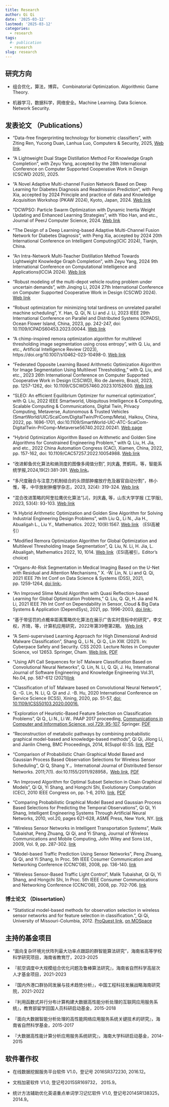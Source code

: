 ```yaml
---
title: Research
author: Qi Qi
date: '2025-03-12'
lastmod: '2025-03-12'
categories:
  - research
tags:
  #- publication
  - research
slug: research
---
```


## 研究方向

* 组合优化，算法，博弈。 Combinatorial Optimization. Algorithmic Game Theory.

* 机器学习，数据科学，网络安全。Machine Learning. Data Science. Network Security.


<!-- - 鲁棒优化，运筹优化。 Robust optimization; Operations research. -->

## 发表论文 （Publications）

* "Data-free fingerprinting technology for biometric classifiers", with Ziting Ren, Yucong Duan, Lanhua Luo, Computers & Security, 2025, [Web link](https://doi.org/10.1016/j.cose.2025.104386).


* "A Lightweight Dual Stage Distillation Method For Knowledge Graph Completion", with Zeyu Yang, accepted by the 28th International Conference on Computer Supported Cooperative Work in Design (CSCWD 2025), 2025.

* "A Novel Adaptive Multi-channel Fusion Network Based on Deep Learning for Diabetes Diagnosis and Readmission Prediction", with Peng Xia, accepted by 2024 Principle and practice of data and Knowledge Acquisition Workshop (PKAW 2024), Kyoto, Japan, 2024. [Web link](https://link.springer.com/chapter/10.1007/978-981-96-0026-7_20)

* "DCWPSO: Particle Swarm Optimization with Dynamic Inertia Weight Updating and Enhanced Learning Strategies", with Yibo Han, and etc., Journal of PeerJ Computer Science, 2024. [Web link](https://peerj.com/articles/cs-2253/)

* "The Design of a Deep Learning-based Adaptive Multi-Channel Fusion Network for Diabetes Diagnosis", with Peng Xia, accepted by 2024 20th International Conference on Intelligent Computing(ICIC 2024), Tianjin, China.

* "An Intra-Network Multi-Teacher Distillation Method Towards 
Lightweight Knowledge Graph Completion", with Zeyu Yang, 2024 9th International Conference on Computational Intelligence and Applications(ICCIA 2024). [Web link](https://ieeexplore.ieee.org/document/10719142)

* "Robust modeling of the multi-depot vehicle routing problem under uncertain demands", with Jinqing Li, 2024 27th International Conference on Computer Supported Cooperative Work in Design (CSCWD 2024). [Web link](https://ieeexplore.ieee.org/document/10580781)

* "Robust optimization for minimizing total tardiness on unrelated parallel machine scheduling", Y. Han, Q. Qi, N. Li and J. Li,  2023 IEEE 29th International Conference on Parallel and Distributed Systems (ICPADS), Ocean Flower Island, China, 2023, pp. 242-247, doi: 10.1109/ICPADS60453.2023.00044. [Web link](https://ieeexplore.ieee.org/document/10476145)


* "A chimp-inspired remora optimization algorithm for multilevel thresholding image segmentation using cross entropy", with Q. Liu, and etc., Artificial Intelligence Review (2023), https://doi.org/10.1007/s10462-023-10498-0. [Web link](https://link.springer.com/article/10.1007/s10462-023-10498-0)

* "Federated Opposite Learning Based Arithmetic Optimization Algorithm for Image Segmentation Using Multilevel Thresholding," with Q. Liu, and etc., 2023 26th International Conference on Computer Supported Cooperative Work in Design (CSCWD), Rio de Janeiro, Brazil, 2023, pp. 1257-1262, doi: 10.1109/CSCWD57460.2023.10152600. [Web link](https://ieeexplore.ieee.org/document/10152600)

* "SLEO: An efficient Equilibrium Optimizer for numerical optimization", with Q. Liu, 2022 IEEE Smartworld, Ubiquitous Intelligence & Computing, Scalable Computing & Communications, Digital Twin, Privacy Computing, Metaverse, Autonomous & Trusted Vehicles (SmartWorld/UIC/ScalCom/DigitalTwin/PriComp/Meta), Haikou, China, 2022, pp. 1696-1701, doi:10.1109/SmartWorld-UIC-ATC-ScalCom-DigitalTwin-PriComp-Metaverse56740.2022.00241. [Web page](https://ieeexplore.ieee.org/document/10189595)

* "Hybrid Optimization Algorithm Based on Arithmetic and Golden Sine Algorithms for Constrained Engineering Problem," with Q. Liu, H. Jia, and etc., 2022 China Automation Congress (CAC), Xiamen, China, 2022, pp. 157-162, doi: 10.1109/CAC57257.2022.10054988. [Web link](https://ieeexplore.ieee.org/document/10054988)

* "改进䲟鱼优化算法和熵测度的图像多阈值分割", 刘庆鑫, 贾鹤鸣，等，智能系统学报,2024,19(2):381-391. [Web link](https://tis.hrbeu.edu.cn/oa/darticle.aspx?type=view&id=202205018)。

* “多尺度融合与注意力机制结合的头颈部肿瘤放疗危及器官自动分割”，林小惟，等，中华放射肿瘤学杂志，2023, 32(4): 319-324. [Web link](https://rs.yiigle.com/cmaid/1456377)


* “混合改进策略的阿奎拉鹰优化算法”[J]，刘庆鑫, 等，山东大学学报 (工学版), 2023, 53(4): 93-103. [Web link](http://gxbwk.njournal.sdu.edu.cn/CN/10.6040/j.issn.1672-3961.0.2022.128)

* "A Hybrid Arithmetic Optimization and Golden Sine Algorithm for Solving Industrial Engineering Design Problems", with Liu Q., Li N., Jia H., Abualigah L., Liu Y., Mathematics. 2022; 10(9):1567. [Web link](https://doi.org/10.3390/math10091567) （ESI高被引）

* "Modified Remora Optimization Algorithm for Global Optimization and Multilevel Thresholding Image Segmentation", Q. Liu, N. Li, H. Jia, L. Abualigah, Mathematics 2022, 10, 1014. [Web link](https://doi.org/10.3390/math10071014)（ESI高被引，Editor's choice)

* "Organs-At-Risk Segmentation in Medical Imaging Based on the U-Net with Residual and Attention Mechanisms," X. -W. Lin, N. Li and Q. Qi, 2021 IEEE 7th Int Conf on Data Science & Systems (DSS), 2021, pp. 1259-1264, [doi link:](https://doi.org/10.1109/HPCC-DSS-SmartCity-DependSys53884.2021.00192).

* "An Improved Slime Mould Algorithm with Quasi Reflection-based Learning for Global Optimization Problems," Q. Liu, Q. Qi, H. Jia and N. Li, 2021 IEEE 7th Int Conf on Dependability in Sensor, Cloud & Big Data Systems & Application (DependSys), 2021, pp. 1996-2003, [doi link:](https://doi.org/10.1109/HPCC-DSS-SmartCity-DependSys53884.2021.00298).

* "基于带惩罚的点概率距离策略优化算法在展示广告实时竞标中的研究"，李文权，齐琦，等，计算机应用研究，2022年第39卷第2期。 [Web link](https://www.arocmag.com/abs/2021.07.0264)


* "A Semi-supervised Learning Approach for High Dimensional Android Malware Classification", Shang Q., Li N., Qi Q., Lin XW. (2021). In: Cyberpace Safety and Security. CSS 2020. Lecture Notes in Computer Science, vol 12653. Springer, Cham. [Web link](https://link.springer.com/chapter/10.1007/978-3-030-73671-2_3), [PDF](semi-supervised-Learning-High-Dimensional-Classification-2021.pdf)


* "Using API Call Sequences for IoT Malware Classification Based on Convolutional Neural Networks", Q. Lin, N. Li, Q. Qi, J. Hu, International Journal of Software Engineering and Knowledge Engineering Vol.31, No.04, pp. 587-612 (2021)[link](https://www.worldscientific.com/doi/10.1142/S021819402140009X)

* "Classification of IoT Malware based on Convolutional Neural Network", Q. -G. Lin, N. Li, Q. Qi and J. -B. Hu,  2020 International Conference on Service Science (ICSS), Xining, 2020, pp. 51-57, [doi: 10.1109/ICSS50103.2020.00016.](https://doi.org/10.1109/ICSS50103.2020.00016)

*  "Exploration of Heuristic-Based Feature Selection on Classification Problems", Qi Q., Li N., Li W.. PAAP 2017 proceeding, [Communications in Computer and Information Science, vol 729: 95-107](https://link.springer.com/chapter/10.1007/978-981-10-6442-5_9), Springer. [PDF](heuristic-feature-selection-2017.pdf)

*   “Reconstruction of metabolic pathways by combining probabilistic graphical
    model-based and knowledge-based methods”, Qi Qi, Jilong Li, and Jianlin
    Cheng, BMC Proceedings, 2014, 8(Suppl 6):S5.
    [link](http://www.biomedcentral.com/1753-6561/8/S6/S5), [PDF](PGM-based-pathways-reconstruction-2014.pdf)

*   “Comparison of Probabilistic Chain Graphical Model Based and Gaussian Process Based Observation Selections for Wireless Sensor Scheduling”, Qi Q, Shang Y.，International Journal of Distributed Sensor Networks. 2011;7(1). doi:10.1155/2011/928958，[Web link](https://journals.sagepub.com/doi/10.1155/2011/928958), [PDF](PGM-based-observation-selection_2011.pdf)

*   “An Improved Algorithm for Optimal Subset Selection in Chain Graphical
    Models”, Qi Qi, Yi Shang, and Hongchi Shi, Evolutionary Computation (CEC),
    2010 IEEE Congress on, pp. 1-6, 2010.
    [link](http://ieeexplore.ieee.org/xpl/articleDetails.jsp?arnumber=5586022), [PDF](An_improved_algorithm_for_optimal_subset_selection_in_chain_graphical_models_2010.pdf)

*   “Comparing Probabilistic Graphical Model Based and Gaussian Process Based
    Selections for Predicting the Temporal Observations”, Qi Qi, Yi Shang,
    Intelligent Engineering Systems Through Artificial Neural Networks, 2010,
    vol.20, pages 621-628, ASME Press, New York, NY.
    [link](http://ebooks.asmedigitalcollection.asme.org/content.aspx?bookid=316&sectionid=38783068)

*   “Wireless Sensor Networks in Intelligent Transportation Systems”, Malik
    Tubaishat, Peng Zhuang, Qi Qi, and Yi Shang, Journal of Wireless
    Communications and Mobile Computing, John Wiley and Sons Ltd., 2009, Vol. 9,
    pp. 287-302.
    [link](http://onlinelibrary.wiley.com/doi/10.1002/wcm.616/abstract)

*   “Model-based Traffic Prediction Using Sensor Networks”, Peng Zhuang, Qi Qi,
    and Yi Shang, In Proc. 5th IEEE Cosumer Communication and Networking
    Conference (CCNC’08), 2008, pp. 136-140.
    [link](http://ieeexplore.ieee.org/xpl/articleDetails.jsp?arnumber=4446336)

*   “Wireless Sensor-Based Traffic Light Control”, Malik Tubaishat, Qi Qi, Yi
    Shang, and Hongchi Shi, In Proc. 5th IEEE Consumer Communications and
    Networking Conference (CCNC’08), 2008, pp. 702-706.
    [link](http://ieeexplore.ieee.org/xpl/articleDetails.jsp?arnumber=4446459)

### 博士论文 （Dissertation）

-   “Statistical model-based methods for observation selection in wireless
    sensor networks and for feature selection in classification.”, Qi Qi,
    University of Missouri-Columbia, 2012. [ProQuest
    link](http://gradworks.umi.com/35/30/3530891.html), [on
    MOSpace](https://mospace.umsystem.edu/xmlui/handle/10355/15111)


## 主持的基金项目

- “面向复杂环境光伏阵列最大功率点跟踪的群智能算法研究”，海南省高等学校科学研究项目，海南省教育厅，2023-2025

- 『航空调度中大规模组合优化问题及鲁棒算法研究』，海南省自然科学高层次人才基金项目，2021-2023

- 『国内外港口群协同发展与技术趋势分析』，中国工程科技发展战略海南研究院，2021-2022

-  『利用函数式并行分布计算构建大数据高性能分析处理的互联网应用服务系统』，教育部留学回国人员科研启动基金，2015-2018

-  『面向大数据智能分析处理的高性能网络应用服务系统关键技术的研究』，海南省自然科学基金，2015-2017

-  『大数据高性能计算分析应用服务系统研究』，海南大学科研启动基金，2014-2015


## 软件著作权

-   在线数据挖掘服务平台软件 V1.0，登记号 2016SR372230, 2016.12。

-   文档加密软件 V1.0, 登记号2015SR169732， 2015.9。

-   统计方法辅助优化英语重点单词学习记忆软件 V1.0, 登记号2014SR138325，2014.9。

<!--
### 专业技术资格

-   副研究员，计算机科学专业，2014.12

-   注册信息安全工程师(CISE)，2017.1
-->


<script type="text/javascript" id="clustrmaps" src="//clustrmaps.com/map_v2.js?d=PoytzMSA2FiAoXamx7J03FuHVjl_IwzVBj2TmE3ky5c&cl=ffffff&w=a"></script>
